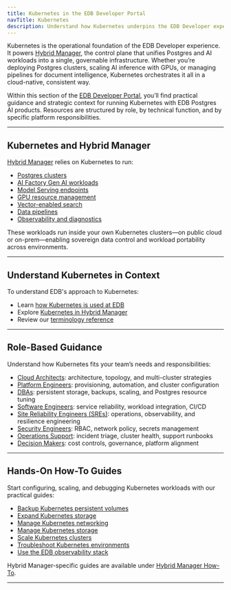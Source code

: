 ```yaml
---
title: Kubernetes in the EDB Developer Portal
navTitle: Kubernetes
description: Understand how Kubernetes underpins the EDB Developer experience, powering Hybrid Manager and enabling scalable AI and Postgres deployments.
---
```


Kubernetes is the operational foundation of the EDB Developer experience. It powers [Hybrid Manager](/edb-postgres-ai/hybrid-manager), the control plane that unifies Postgres and AI workloads into a single, governable infrastructure. Whether you’re deploying Postgres clusters, scaling AI inference with GPUs, or managing pipelines for document intelligence, Kubernetes orchestrates it all in a cloud-native, consistent way.

Within this section of the [EDB Developer Portal](/portal/kubernetes), you’ll find practical guidance and strategic context for running Kubernetes with EDB Postgres AI products. Resources are structured by role, by technical function, and by specific platform responsibilities.

---

## Kubernetes and Hybrid Manager


[Hybrid Manager](/edb-postgres-ai/hybrid-manager) relies on Kubernetes to run:

- [Postgres clusters](/edb-postgres-ai/hybrid-manager/overview/database_types/)
- [AI Factory Gen AI workloads](/edb-postgres-ai/hybrid-manager/ai-factory/gen-ai)
- [Model Serving endpoints](/edb-postgres-ai/hybrid-manager/ai-factory/model/serving)
- [GPU resource management](/edb-postgres-ai/hybrid-manager/ai-factory/model/gpu)
- [Vector-enabled search](/edb-postgres-ai/ai-factory/vector-engine)
- [Data pipelines](/edb-postgres-ai/ai-factory/pipeline/knowledge_base)
- [Observability and diagnostics](/portal/kubernetes/learn/how-to/hybrid-manager/use-edb-observability-stack)



These workloads run inside your own Kubernetes clusters—on public cloud or on-prem—enabling sovereign data control and workload portability across environments.

---

## Understand Kubernetes in Context

To understand EDB's approach to Kubernetes:

- Learn [how Kubernetes is used at EDB](/portal/kubernetes/learn/explained/k8s-at-edb)
- Explore [Kubernetes in Hybrid Manager](/portal/kubernetes/learn/explained/k8s-in-hybrid-manager)
- Review our [terminology reference](/portal/kubernetes/learn/explained/terminology)

---

## Role-Based Guidance

Understand how Kubernetes fits your team’s needs and responsibilities:

- [Cloud Architects](/portal/kubernetes/learn/explained/for/cloud-architects): architecture, topology, and multi-cluster strategies
- [Platform Engineers](/portal/kubernetes/learn/explained/for/platform-engineers): provisioning, automation, and cluster configuration
- [DBAs](/portal/kubernetes/learn/explained/for/dbas): persistent storage, backups, scaling, and Postgres resource tuning
- [Software Engineers](/portal/kubernetes/learn/explained/for/software-engineers): service reliability, workload integration, CI/CD
- [Site Reliability Engineers (SREs)](/portal/kubernetes/learn/explained/for/sres): operations, observability, and resilience engineering
- [Security Engineers](/portal/kubernetes/learn/explained/for/security-engineers): RBAC, network policy, secrets management
- [Operations Support](/portal/kubernetes/learn/explained/for/operations-support): incident triage, cluster health, support runbooks
- [Decision Makers](/portal/kubernetes/learn/explained/for/decision-makers): cost controls, governance, platform alignment

---

## Hands-On How-To Guides

Start configuring, scaling, and debugging Kubernetes workloads with our practical guides:

- [Backup Kubernetes persistent volumes](/portal/kubernetes/learn/how-to/backup-kubernetes-pv)
- [Expand Kubernetes storage](/portal/kubernetes/learn/how-to/expand-kubernetes-storage)
- [Manage Kubernetes networking](/portal/kubernetes/learn/how-to/manage-kubernetes-networking)
- [Manage Kubernetes storage](/portal/kubernetes/learn/how-to/manage-kubernetes-storage)
- [Scale Kubernetes clusters](/portal/kubernetes/learn/how-to/scale-kubernetes-clusters)
- [Troubleshoot Kubernetes environments](/portal/kubernetes/learn/how-to/troubleshooting-on-kubernetes)
- [Use the EDB observability stack](/portal/kubernetes/learn/how-to/hybrid-manager/use-edb-observability-stack)

Hybrid Manager-specific guides are available under [Hybrid Manager How-To](/portal/kubernetes/learn/how-to/hybrid-manager).

---
